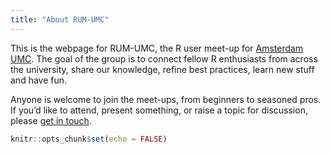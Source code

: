 ```yaml
---
title: "About RUM-UMC"
---
```


This is the webpage for RUM-UMC, the R user meet-up for [Amsterdam UMC](https://www.amsterdamumc.org/en/organization/amsterdam-umc.htm). The goal of the group is to connect fellow R enthusiasts from across the university, share our knowledge, refine best practices, learn new stuff and have fun.

Anyone is welcome to join the meet-ups, from beginners to seasoned pros. If you'd like to attend, present something, or raise a topic for discussion, please [get in touch](mailto:m.c.postema@amsterdamumc.nl).


```r
knitr::opts_chunk$set(echo = FALSE)
```
